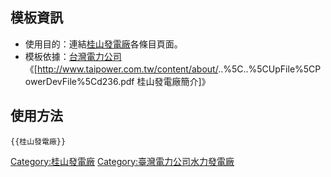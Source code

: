 <includeonly>[[Category:桂山發電廠]]</includeonly><noinclude>{{template doc page viewed directly}}</noinclude>
<!-- 在本行下編輯模板說明 -->

==模板資訊==
*使用目的：連結[[桂山發電廠]]各條目頁面。
*模板依據：[[台灣電力公司]]《[http://www.taipower.com.tw/content/about/..%5C..%5CUpFile%5CPowerDevFile%5Cd236.pdf 桂山發電廠簡介]》

==使用方法==
<pre>{{桂山發電廠}}</pre>

<!-- 本行下加入模板的分類 -->

[[Category:桂山發電廠| ]]

[[Category:臺灣電力公司水力發電廠]]

<!-- 本行下加入模板的跨語言鏈接 -->